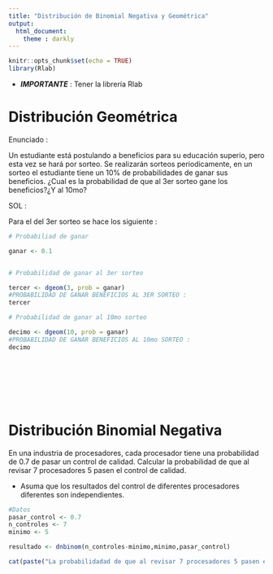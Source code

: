 ---
title: "Distribución de Binomial Negativa y Geométrica"
output: 
  html_document:
    theme : darkly
---

```{r setup, include=FALSE}
knitr::opts_chunk$set(echo = TRUE)
library(Rlab)
```

* ***IMPORTANTE*** : Tener la librería Rlab

# Distribución Geométrica

Enunciado :


Un estudiante está postulando a beneficios para su educación superio, pero esta vez se hará por sorteo. Se realizarán sorteos periodicamente, en un sorteo el estudiante tiene un 10% de probabilidades de ganar sus beneficios. ¿Cual es la probabilidad de que al 3er sorteo gane los beneficios?¿Y al 10mo?



SOL : 


Para el del 3er sorteo se hace los siguiente : 

```{r, echo=TRUE}

# Probabiliad de ganar

ganar <- 0.1


# Probabilidad de ganar al 3er sorteo

tercer <- dgeom(3, prob = ganar)
#PROBABILIDAD DE GANAR BENEFICIOS AL 3ER SORTEO :
tercer

```

```{r, echo=TRUE}

# Probabilidad de ganar al 10mo sorteo

decimo <- dgeom(10, prob = ganar)
#PROBABILIDAD DE GANAR BENEFICIOS AL 10mo SORTEO :
decimo

```
<br>
<br>
<br>
<br>
<br>

# Distribución Binomial Negativa

En una industria de procesadores, cada procesador tiene una probabilidad de 0.7 de pasar un control de calidad. Calcular la probabilidad de que al revisar 7 procesadores 5 pasen el control de calidad.

* Asuma que los resultados del control de diferentes procesadores diferentes son independientes.


```{r, echo=TRUE}
#Datos 
pasar_control <- 0.7
n_controles <- 7
minimo <- 5

resultado <- dnbinom(n_controles-minimo,minimo,pasar_control)

cat(paste("La probabilidadad de que al revisar 7 procesadores 5 pasen el control de calidad es :  ","\n", resultado))




```



